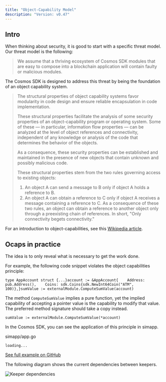 ```yaml
---
title: "Object-Capability Model"
description: "Version: v0.47"
---
```


## Intro[​](#intro "Direct link to Intro")

When thinking about security, it is good to start with a specific threat model. Our threat model is the following:

> We assume that a thriving ecosystem of Cosmos SDK modules that are easy to compose into a blockchain application will contain faulty or malicious modules.

The Cosmos SDK is designed to address this threat by being the foundation of an object capability system.

> The structural properties of object capability systems favor modularity in code design and ensure reliable encapsulation in code implementation.
>
> These structural properties facilitate the analysis of some security properties of an object-capability program or operating system. Some of these — in particular, information flow properties — can be analyzed at the level of object references and connectivity, independent of any knowledge or analysis of the code that determines the behavior of the objects.
>
> As a consequence, these security properties can be established and maintained in the presence of new objects that contain unknown and possibly malicious code.
>
> These structural properties stem from the two rules governing access to existing objects:
>
> 1. An object A can send a message to B only if object A holds a reference to B.
> 2. An object A can obtain a reference to C only if object A receives a message containing a reference to C. As a consequence of these two rules, an object can obtain a reference to another object only through a preexisting chain of references. In short, "Only connectivity begets connectivity."

For an introduction to object-capabilities, see this [Wikipedia article](https://en.wikipedia.org/wiki/Object-capability_model).

## Ocaps in practice[​](#ocaps-in-practice "Direct link to Ocaps in practice")

The idea is to only reveal what is necessary to get the work done.

For example, the following code snippet violates the object capabilities principle:

```
type AppAccount struct {...}account := &AppAccount{    Address: pub.Address(),    Coins: sdk.Coins{sdk.NewInt64Coin("ATM", 100)},}sumValue := externalModule.ComputeSumValue(account)
```

The method `ComputeSumValue` implies a pure function, yet the implied capability of accepting a pointer value is the capability to modify that value. The preferred method signature should take a copy instead.

```
sumValue := externalModule.ComputeSumValue(*account)
```

In the Cosmos SDK, you can see the application of this principle in simapp.

simapp/app.go

```
loading...
```

[See full example on GitHub](https://github.com/cosmos/cosmos-sdk/blob/v0.47.0-rc1/simapp/app.go#L294-L318)

The following diagram shows the current dependencies between keepers.

![Keeper dependencies](/images/v0.47/learn/advanced/cosmos/cosmos-sdk/release/v0.46.x/docs/uml/svg/keeper_dependencies.svg)
